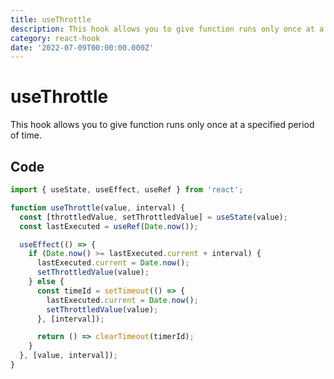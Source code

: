 ```yaml
---
title: useThrottle
description: This hook allows you to give function runs only once at a specified period of time.
category: react-hook
date: '2022-07-09T00:00:00.000Z'
---
```


# useThrottle
This hook allows you to give function runs only once at a specified period of time.

<Divider />

## Code

```jsx
import { useState, useEffect, useRef } from 'react';

function useThrottle(value, interval) {
  const [throttledValue, setThrottledValue] = useState(value);
  const lastExecuted = useRef(Date.now());

  useEffect(() => {
    if (Date.now() >= lastExecuted.current + interval) {
      lastExecuted.current = Date.now();
      setThrottledValue(value);
    } else {
      const timeId = setTimeout(() => {
        lastExecuted.current = Date.now();
        setThrottledValue(value);
      }, [interval]);

      return () => clearTimeout(timerId);
    }
  }, [value, interval]);
}
```

<UpdatedAt dateTime="2022-07-09T00:00:00.000Z" />
